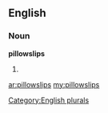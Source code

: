 ==English==

===Noun===
'''pillowslips'''

# {{plural of|[[pillowslip]]}}

[[Category:English plurals]]

[[ar:pillowslips]]
[[my:pillowslips]]